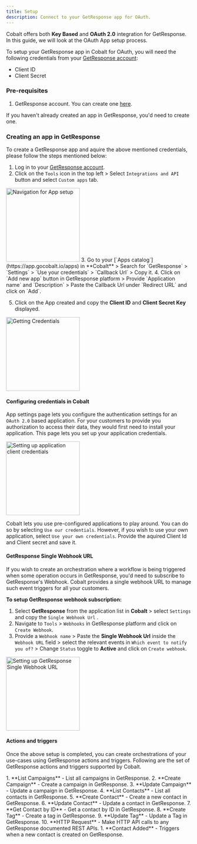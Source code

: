 ```yaml
---
title: Setup
description: Connect to your GetResponse app for OAuth.
---
```

Cobalt offers both **Key Based** and **OAuth 2.0** integration for GetResponse. In this guide, we will look at the OAuth App setup process.

To setup your GetResponse app in Cobalt for OAuth, you will need the following credentials from your [GetResponse account](https://app.getresponse.com/dashboard):
- Client ID
- Client Secret

### Pre-requisites

1. GetResponse account. You can create one [here](https://www.getresponse.com/start-free?lang=en).

<Info>If you haven't already created an app in GetResponse, you'd need to create one.</Info>

### Creating an app in GetResponse

To create a GetResponse app and aquire the above mentioned credentials, please follow the steps mentioned below:

1. Log in to your [GetResponse account](https://app.getresponse.com/dashboard).
2. Click on the `Tools` icon in the top left > Select `Integrations and API` button and select `Custom apps` tab.
<img height="200" src="/images/Getresponse/getresponse_navigation.png" alt="Navigation for App setup"/>
3. Go to your [`Apps catalog`](https://app.gocobalt.io/apps) in **Cobalt** > Search for `GetResponse` > `Settings` > `Use your credentials` > `Callback Url` > Copy it.
4. Click on `Add new app` button in GetResponse platform > Provide `Application name` and `Description` > Paste the Callback Url under `Redirect URL` and click on `Add`.

5. Click on the App created and copy the **Client ID** and **Client Secret Key** displayed.
<img height="200" src="/images/Getresponse/getresponse_credentials.png" alt="Getting Credentials"/>

#### Configuring credentials in Cobalt
App settings page lets you configure the authentication settings for an `OAuth 2.0` based application. For your customers to provide you authorization to access their data,
they would first need to install your application. This page lets you set up your application credentials.

<img height="200" src="/images/Getresponse/getresponse_cobalt.png" alt="Setting up application client credentials"/>

Cobalt lets you use pre-configured applications to play around. You can do so by selecting `Use our credentials`. However, if you wish to use your own application,
select `Use your own credentials`. Provide the aquired Client Id and Client secret and save it.

#### GetResponse Single Webhook URL
If you wish to create an orchestration where a workflow is being triggered when some operation occurs in GetResponse, you'd need to subscribe to GetResponse's Webhook. Cobalt provides
a single webhook URL to manage such event triggers for all your customers.

**To setup GetResponse webhook subscription:**

1. Select **GetResponse** from the application list in **Cobalt** > select `Settings` and copy the `Single Webhook Url` .
2. Navigate to `Tools` > `Webhooks` in GetResponse platform and click on `Create Webhook`.
3. Provide a `Webhook name` > Paste the **Single Webhook Url** inside the `Webhook URL` field > select the relevant events in `Which event to notify you of?` > Change `Status` toggle to **Active** and click on `Create webhook`.

<img height="200" src="/images/Getresponse/getresponse_webhook.png" alt="Setting up GetResponse Single Webhook URL"/>

#### Actions and triggers
Once the above setup is completed, you can create orchestrations of your use-cases using GetResponse actions and triggers. Following are the set of GetResponse actions and triggers
supported by Cobalt.

<Tabs>
  <Tab title="Actions">
  <AccordionGroup>
  <Accordion title="Campaigns">
     1. **List Campaigns** - List all campaigns in GetResponse.
     2. **Create Campaign** - Create a campaign in GetResponse.
     3. **Update Campaign** - Update a campaign in GetResponse.
     </Accordion>
     <Accordion title="Contacts">
     4. **List Contacts** - List all contacts in GetResponse.
     5. **Create Contact** - Create a new contact in GetResponse.
     6. **Update Contact** - Update a contact in GetResponse.
     7. **Get Contact by ID** - Get a contact by ID in GetResponse.
      </Accordion>
     <Accordion title="Tags">
     8. **Create Tag** - Create a tag in GetResponse.
     9. **Update Tag** - Update a Tag in GetResponse.
      </Accordion>
     <Accordion title="Others">
     10. **HTTP Request** - Make HTTP API calls to any GetResponse documented REST APIs.
      </Accordion>
    </AccordionGroup>
  </Tab>
  
  <Tab title="Triggers">
         1. **Contact Added** - Triggers when a new contact is created on GetResponse.
  </Tab>
</Tabs>